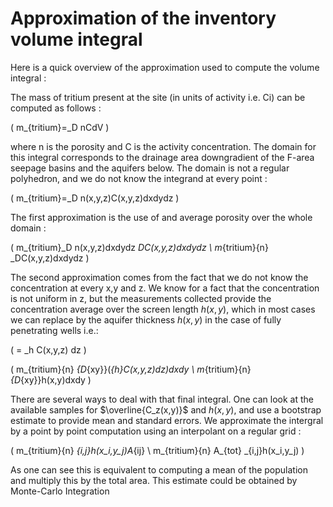 Approximation of the inventory volume integral
========================================================

<!---
Just for some tests
-->

Here is a quick overview of the approximation used to compute the volume integral :

The mass of tritium present at the site (in units of activity i.e. Ci) can be computed as follows :

\( m_{tritium}=\int_D nCdV \) 

where n is the porosity and C is the activity concentration. The domain for this integral corresponds to the drainage area downgradient of the F-area seepage basins and the aquifers below. The domain is not a regular polyhedron, and we do not know the integrand at every point :

\( m_{tritium}=\iiint_D n(x,y,z)C(x,y,z)dxdydz \)

The first approximation is the use of and average porosity over the whole domain :

\( m_{tritium}\approx\frac{1}{V_{tot}}\iiint_D n(x,y,z)dxdydz \cdot \iiint_DC(x,y,z)dxdydz \\ 
   m_{tritium}\approx \bar{n} \int_DC(x,y,z)dxdydz \)

The second approximation comes from the fact that we do not know the concentration at every x,y and z. We know for a fact that the concentration is not uniform in z, but the measurements collected provide the concentration average over the screen length $h(x,y)$, which in most cases we can replace by the aquifer thickness $h(x,y)$ in the case of fully penetrating wells i.e.:

\( \overline{C_z(x,y)} = \frac{1}{h(x,y)} \int_h C(x,y,z) dz \)

\( m_{tritium}\approx \bar{n} \iint_{D_{xy}}\left(\int_{h}C(x,y,z)dz\right)dxdy \\ 
   m_{tritium}\approx \bar{n} \iint_{D_{xy}}\overline{C_z(x,y)}h(x,y)dxdy \)

There are several ways to deal with that final integral. One can look at the available samples for $\overline{C_z(x,y)}$ and $h(x,y)$, and use a bootstrap estimate to provide mean and standard errors. We approximate the intergral by a point by point computation using an interpolant on a regular grid :

\( m_{tritium}\approx \bar{n} \sum_{i,j}\overline{C_z(x_i,y_j)}h(x_i,y_j)A_{ij} \\
   m_{tritium}\approx \bar{n} A_{tot} \frac{1}{n_in_j} \sum_{i,j}\overline{C_z(x_i,y_j)}h(x_i,y_j) \)
   
As one can see this is equivalent to computing a mean of the population and multiply this by the total area. This estimate could be obtained by Monte-Carlo Integration
